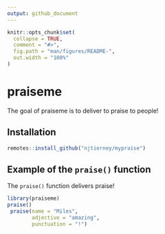 ```yaml
---
output: github_document
---
```


<!-- README.md is generated from README.Rmd. Please edit that file -->

```r
knitr::opts_chunk$set(
  collapse = TRUE,
  comment = "#>",
  fig.path = "man/figures/README-",
  out.width = "100%"
)
```

# praiseme

The goal of praiseme is to deliver to praise to people!

## Installation

```r
remotes::install_github("njtierney/mypraise")
```

## Example of the `praise()` function 

The `praise()` function delivers praise!

```r
library(praiseme)
praise()
 praise(name = "Miles",
        adjective = "amazing",
        punctuation = "!")
```
